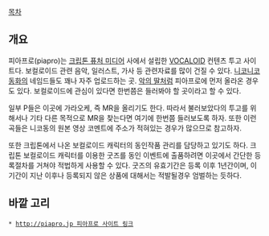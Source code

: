 [[목차]]

== 개요 ==
피아프로(piapro)는 [[크립톤 퓨처 미디어]] 사에서 설립한 [[VOCALOID]] 컨텐츠 투고 사이트다. 보컬로이드 관련 음악, 일러스트, 가사 등 관련자료를 많이 건질 수 있다. [[니코니코 동화]]의 네임드들도 꽤나 자주 업로드하는 곳. [[악의 딸]]처럼 피아프로에 먼저 올라온 경우도 있다. 보컬로이드에 관심이 있다면 한번쯤은 들러봐야 할 곳이라고 할 수 있다.

일부 P들은 이곳에 가라오케, 즉 MR을 올리기도 한다. 따라서 불러보았다의 투고를 위해서나 기타 다른 목적으로 MR을 찾는다면 여기에 한번쯤 들러보도록 하자. 또한 이런 곡들은 니코동의 원본 영상 코멘트에 주소가 적혀있는 경우가 많으므로 참고하자.

또한 크립톤에서 나온 보컬로이드 캐릭터의 동인작품 관리를 담당하고 있기도 하다. 크립톤 보컬로이드 캐릭터를 이용한 굿즈를 동인 이벤트에 출품하려면 이곳에서 간단한 등록절차를 거쳐야 적법하게 사용할 수 있다. 굿즈의 유효기간은 등록 이후 1년간이며, 이 기간이 지난 이후나 등록되지 않은 상품에 대해서는 적발될경우 엄벌하는 듯하다.

== 바깥 고리 ==
 * [[http://piapro.jp 피아프로 사이트 링크]]

